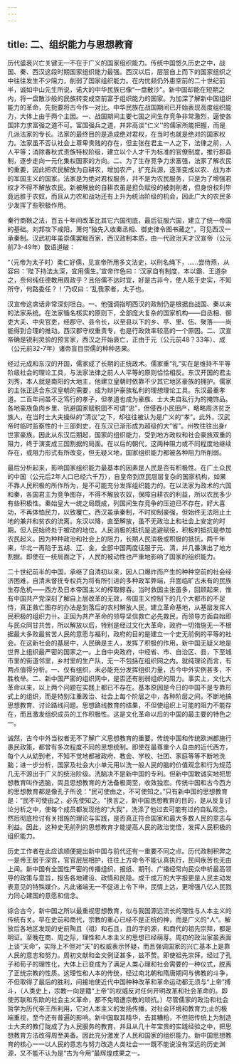 ```yaml
---
---
---
```

title: 二、组织能力与思想教育
---



历代盛衰兴亡关键无一不在于广义的国家组织能力。传统中国悠久历史之中，战国、秦、西汉这段时期国家组织能力最强。西汉以后，层层自上而下的国家组织之中往往发生不少阻力，削弱了国家组织能力。在内忧频仍外患空前的二十世纪前半，诚如中山先生所说，诺大的中华民族已像“一盘散沙"。新中国却能在短期之内，将一盘散沙般的民族转变成空前富于组织能力的国家。为加深了解新中国组织能力的革命，先扼要将古今作一对比。中华民族在战国期间已开始表现高度组织能力，大体上由于两个主因。一、战国期间主要七国之间生存竞争非常激烈，逼使各国非力求富强之道不可。富国强兵之道，幷非高谈“仁义''的儒家所能把握，而是几派法家的专长。法家的最终目的是造成绝对君权，在当时也就是绝对的国家权力。法家虽不否认社会上尊卑贵贱的存在，但主张在君主一人之下，法律之前，人人平等；消除春秋式贵族特权阶级，建立以个人才干为标准的官僚制度，推行郡县制，逐步走向一元化集权国家的方向。二、为了生存竞争力求富强，法家了解农民的重要，因此把农民解放为自耕农，增加农产，扩充兵源，逐渐变成以农、战为本的军国主义的国家。法家是为绝对君权服务，幷不是为农民服务，只是为了增强君权才不得不解放农民。新被解放的自耕农虽是担负赋役的被剥削者，但身份权利毕竟远胜于农奴，而且从力农和战功还有上升为统治阶级的机会，因此广大的农民多少发挥了些积极作用。

秦行商鞅之法，百五十年间改革比其它六国彻底，最后征服六国，建立了统一帝国的基础。刘邦攻下咸阳，萧何“独先入收秦丞相、御史律令图书藏之”，可见西汉一承秦制。汉武初年虽崇儒罢黜百家，西汉政制本质，由一代政治天才汉宣帝（公元前73-49年）数语道破：

“（元帝为太子时）柔仁好儒，见宣帝所用多文法史，以刑名绳下，......尝侍燕，从容曰：’陛下持法太深，宜用儒生。’宣帝作色曰：’汉家自有制度，本以霸、王道杂之，奈何纯任德教用周政乎？且俗儒不达时宜，好是古非今，使人眩于史实，不知所守，何路委任？！’乃叹曰：’乱我家者，太子也。

汉宣帝这席话非常深刻坦白。一、他强调指明西汉的政制仍是根据自战国、秦以来的法家系统。在法家循名核实的原则下，全部庞大复杂的国家机构——自丞相、御吏大夫、中央官吏，经郡守、县令长，以至县以下的乡、亭、里、伍、聚落——尚能得到合理的推动。西汉郡守权重责专，也是行政效率较高的一个原因。二、汉宣帝确是锐利灵验的预言家，西汉之开始衰亡，正由于元（公元前48？33年）、成（公元前32-7年）诸帝盲目崇儒的种种恶果。

经过元成和东汉的开国，儒家成了长期的正统政术。儒家重“礼”实在是维持不平等阶级社会的理论工具，与法家法律之前人人平等的原则恰恰相反。东汉开国的君主刘秀，本人就是南阳的大地主，他建立皇朝时依靠不少其它地区豪族的拥护。儒家的主张正适合东汉皇朝的需要，成为辩护豪族私利的理想理论工具。东汉最重孝道。二百年间虽不乏笃行的孝子，但孝道也成为豪族、士大夫自私行为的掩饰品。各地豪族鱼肉乡里、抗避国家赋税固不可谓“忠”，但侵吞小民田产，略略周济贫乏族人，在当时士大夫操纵的“清议”之下，却往往被认为是广义的“孝”。此外，汉武帝时临时监察性的十三部刺史，在东汉已渐形成为超级的大“省”。州牧往往出身r世家豪族。因此从东汉后期起，国家的组织能力，受到地方政权和社会豪族双重的阻力，终于演变成三国割据的局面。在以后的朝代，这两种阻力或不同程度地继续存在，或阻力形式有所改变，但无疑义地，国家组织能力都被各种阻力所削弱。

最后分析起来，影响国家组织能力最基本的因素是人民是否有积极性。在广土众民的中国（公元后2年人口已经六千万），自皇帝到庶民层层复杂的国家机构，如果不靠人民积极的所作所为，是不可能充分发挥组织能力的。在以法家为政术的六国和秦，各国君主为竞争图存，不得不解放农奴，保障自耕农的利益，所以农民多少有些积极性。秦始皇大一统之局既成，列国间生存竞争的压迫已不存在，好大喜功，不再体恤民力，以致覆亡。西汉虽承秦制，不时抑制豪强，但始终无法阻止土地的兼幷和贫农的流离。东汉以降，直至解放，虽不无政治上和社会上安定的时期，但人民始终处于被动的地位。人民消极的抵抗是逃避赋役，积极的抵抗是参加农民起义。因为种种政治和社会上的阻力，长期人民消极或积极的抵抗，两千年来，华北一再陷于五胡、辽、金，全部中国两度征服于元、清，幷几番演出了地方割据。即使在一统局面之下，人民的被动性也严重地影响了国家的组织能力。

二十世纪前半的中国，承继了自清初以来，因人口爆炸而产生的种种空前的社会经济困难，自清末督抚专权兵为将有所引进的多种政军弊端，幷面临旷古未有的民族生存危机——西方及日本帝国主义的榨取鲸吞。当时救国主张虽多，回顾起来，惟有中国共产党深刻了解自上层改革的无效，帝国主义控制下的几个大都市的不足恃，真正救亡图存的办法是到落后的农村解放人民，建立革命基地，从基层发挥人民积极的组织力卄。正因为共产革命的领导坚信救亡必先救民，而领导方面自始即与民众同甘共苦，所以解放以后，特别是经过文化大革命，政府一切措施无一不根据最大多败最贫苦人民的意愿与福利，政府的目的是建立一个史无前例的平等的社会。在这新社会的基层中，人民确是主人，发挥了积极的作用。新中国无疑义地是世界上组织最严密的国家之一。上自中央政府，中经省、市、自治区、县，下至城市里的街道邻里，乡村里的生产队，无一不包括在组织网之内。就纯理论而言，有两点值得分析。一、仅有组织，未必能充分发挥组织力量，古今中外实例甚多，不胜枚举。二、新中国严密的组织网中，是否还有削弱组织的阻力。事实上，文化大革命以来，以上两个问题在实践上都已不存在。基本原因是今日的中国不是专靠形式上的组织，而是特别注重政治、社会上每个阶层之中，各种阶层之间，不断地搞思想教育、讨论路线问题。思想路线教育的结果，不但使组织上可能的阻力不能存在，而且激发组织成员的工作积极性。这是文化革命以后的中国的最主要的特色之一。

诚然，古今中外当权者无不了解广义思想教育的重要。传统中国和传统欧洲都施行愚民政策，都曾有多次程度不同的思想统制。即使在最尊重个人自由的近代西方，每个人从幼到老，不知不觉地都被政府、教会、学校、社团、家庭等等不断地洗脑；进一步分析，国家及社会大小单元用以洗一般人民的脑的价值观念和行为规范几无不源出于广义的统治阶级。洗脑决不是新中国的专利。但新中国敢诚实地把思想教育叫作选脑，両且思想教育的方法备极周至，收效独宏。传统中国和古今西方的思想教育都是像孔子所说：“民可使由之，不可使知之。”只有新中国的思想教育是：“民不可使由之，必先使知之。"换言之，新中国思想教育的目的，是从反复讨论分析之中，使每个成员都发现他的“大我"，洗涤了他过去可能有过的自私观念，然后彻底检讨有关措施的理论与实践，是否真正符合国家和最大多数人民的意志与利益。因此，这种史无前列的思想教育才能提高人民的政治觉悟，发挥人民积极的组织能力。

历史工作者在此应该顺便提出新中国与前代还有一重要不同之点。历代政制积弊之一是帝王居于深宫，官官层层相护，往往上方命令不能认真执行，民间疾苦也无由上闻。新中国有全国性严密的传播组织，报纸、期刊、广播经常向民众申析最高领导的政策与意旨，报告各地建设、政情和民隐。成千成万的大字报更是人民主动发表意见的特殊媒介。凡此诸端无一不促进上令下申，民情上达，更增强八亿人民戮力同心建国的意愿和信念。

综合古今，新中国之所以最重视思想教育，似与我国源远流长的理性与人本主义的传统有关。早在史前和商代，宗教的重心已经不是正统的神，而是广义的“人”。解放后各地区发现的史前陶且（祖）和石且，且的字的源，和商代的祖先崇拜，都是明证。至晚在商、周之际，理性和人本主义的思想已经萌芽。周初的政治家虽表面上谈“天命”，实际上不但对“天"的权威表示怀疑，而且强调国家的兴亡基本上是靠人民的意志和努力。周初文献和金文例证甚多，兹不赘。即使祖先崇拜，经过了孔子和荀子的理性化，大体上已变成为了满足人类心理和社会需要的一种仪式，脱离了正统宗教的性质。这理性和人本的传统，经过南北朝和隋唐期间与佛教的斗争，不但取得了最后的胜利，间接地使近代中国种种改革和革命运动都无须与“上帝”搏斗，（人类史上，宗教一向是籍“上帝”的权威反对任何开明改革和社会革命的。即使苏联和东欧的社会主义革命，都不免暗遭宗教的顽抗。）尽管儒家的政治和社会哲学为历代帝王所利用，它对人本主义的发扬传播，对社会环境和教育力;止的极端重视，至今还有普遍的影响。新中国取其精华，去其糟粕，不但把传统上为制造士大夫的教仃陇成了为人民服务的教育，幷且从几十年宝贵的实践经验之中，把思想教育方法改得周至美备。因此充分激发了人民和国家的组织能力。新中国思想教育的核心一一以人民的意志与努力改造人类社会一一既不能说没有深远的历史渊源，又不能不认为是“古为今用”最辉煌成果之一。